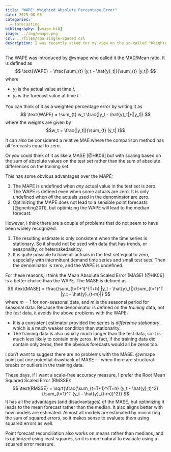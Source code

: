 ```yaml
---
title: "WAPE: Weighted Absolute Percentage Error"
date: 2025-08-08
categories:
  - forecasting
bibliography: [wmape.bib]
image: ../img/wmape.png
csl: ../files/apa-single-spaced.csl
description: I was recently asked for my view on the so-called "Weighted Absolute Percentage Error" (WAPE).
---
```


The WAPE was introduced by @wmape who called it the MAD/Mean ratio. It is defined as
$$
\text{WAPE} = \frac{\sum_{t} |y_t - \hat{y}_t|}{\sum_{t} |y_t|}
$$
where

- $y_t$ is the actual value at time $t$,
- $\hat{y}_t$ is the forecast value at time $t$

You can think of it as a weighted percentage error by writing it as
$$
\text{WAPE} = \sum_{t} w_t \frac{|y_t - \hat{y}_t|}{|y_t|}
$$
where the weights are given by
$$w_t = \frac{|y_t|}{\sum_{t} |y_t| }$$

It can also be considered a relative MAE where the comparison method has all forecasts equal to zero.

Or you could think of it as like a MASE [@HK06] but with scaling based on the sum of absolute values on the test set rather than the sum of absolute differences on the training set.

This has some obvious advantages over the MAPE:

1. The MAPE is undefined when *any* actual value in the test set is zero. The WAPE is defined even when some actuals are zero. It is only undefined when *all* the actuals used in the denominator are zero.
2. Optimizing the MAPE does not lead to a sensible point forecasts [@gneiting2011], but optimizing the WAPE will lead to the median forecast.

However, I think there are a couple of problems that do not seem to have been widely recognized.

1. The resulting estimate is only consistent when the time series is stationary. So it should not be used with data that has trends, or seasonality, or heteroskedasiticy.
2. It is quite possible to have all actuals in the test set equal to zero, especially with intermittent demand time series and small test sets. Then the denominator is zero, and the WAPE is undefined.

For these reasons, I think the Mean Absolute Scaled Error (MASE) [@HK06] is a better choice than the WAPE. The MASE is defined as
$$
\text{MASE} = \frac{\sum_{t=T+1}^{T+h} |y_t - \hat{y}_t|}{\sum_{t=1}^T |y_t - \hat{y}_{t-m}|}
$$
where $m=1$ for non-seasonal data, and $m$ is the seasonal period for seasonal data.
Because the denominator is defined on the *training* data, not the *test* data, it avoids the above problems with the WAPE:

* It is a consistent estimator provided the series is *difference stationary*, which is a much weaker condition than stationarity.
* The training data is also usually much longer than the test data, so it is much less likely to contain only zeros. In fact, if the training data did contain only zeros, then the obvious forecasts would all be zeros too.

I don't want to suggest there are no problems with the MASE. @wmape point out one potential drawback of MASE --- when there are structural breaks or outliers in the training data.

These days, if I want a scale-free accuracy measure, I prefer the Root Mean Squared Scaled Error (RMSSE):
$$
\text{RMSSE} = \sqrt{\frac{\sum_{t=T+1}^{T+h} (y_t - \hat{y}_t)^2}{\sum_{t=1}^T (y_t - \hat{y}_{t-m})^2}}
$$
It has all the advantages (and disadvantages) of the MASE, but optimizing it leads to the mean forecast rather than the median. It also aligns better with how models are estimated. Almost all models are estimated by minimizing the sum of squared errors, so it makes sense to evaluate them using squared errors as well.

Point forecast reconciliation also works on means rather than medians, and is optimized using least squares, so it is more natural to evaluate using a squared error measure.
